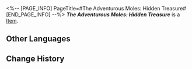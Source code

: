 <%-- [PAGE_INFO]
PageTitle=#The Adventurous Moles: Hidden Treasure#
[END_PAGE_INFO] --%>
{{Item Infobox
|title       = ''The Adventurous Moles: Hidden Treasure''
|id          = 300200
|image       = Item ''The Adventurous Moles- Hidden Treasure''.png
|type        = 
|invCategory = Valuables
|rarity      = 3
|effect      = The on-sale collectors' edition containing the entirety of ''The Adventurous Moles: Hidden Treasure''.
|description = A children's adventure book very popular in Belobog.
}}
'''''The Adventurous Moles: Hidden Treasure''''' is a [[Item]].

==Other Languages==
{{Other Languages
|en   = ''The Adventurous Moles: Hidden Treasure''
|zhs  = 《冒险鼹鼠队：隐形的宝藏》
|zht  = 《冒險鼴鼠隊：隱形的寶藏》
|ja   = 『モグラ冒険隊・見えない宝物』
|ko   = ≪두더지 모험단: 숨겨진 보물≫
|es   = Los topos aventureros: el tesoro invisible
|fr   = ''Les Taupes aventurières : Le trésor caché''
|ru   = Кроты-приключенцы: Спрятанное сокровище
|th   = "การผจญภัยของแก๊งตัวตุ่น: สมบัติเร้นลับ"
|vi   = "Đội Chuột Chũi Phiêu Lưu: Kho Báu Ẩn Giấu"
|de   = „Die abenteuerlustigen Maulwürfe: Verborgener Schatz“
|id   = "Petualang The Moles: Harta Karun Tersembunyi"
|pt   = "As Toupeiras Aventureiras: Tesouro Escondido"
}}

==Change History==
{{Change History|2.0}}